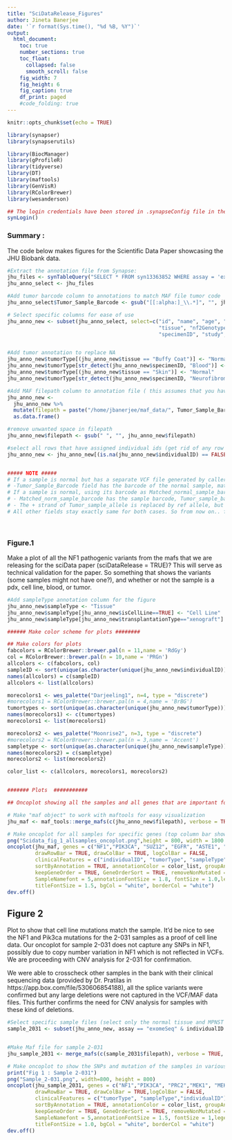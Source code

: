 ```yaml
---
title: "SciDataRelease_Figures"
author: Jineta Banerjee
date: '`r format(Sys.time(), "%d %B, %Y")`'
output: 
  html_document:
    toc: true
    number_sections: true
    toc_float:
      collapsed: false
      smooth_scroll: false
    fig_width: 7
    fig_height: 6
    fig_caption: true
    df_print: paged 
    #code_folding: true 
---
```


```r
knitr::opts_chunk$set(echo = TRUE)
```

```r

library(synapser)
library(synapserutils)

library(BiocManager)
library(gProfileR)
library(tidyverse)
library(DT)
library(maftools)
library(GenVisR)
library(RColorBrewer)
library(wesanderson)

## The login credentials have been stored in .synapseConfig file in the home dir. If you dont have this setup, please make the file before trying to login.
synLogin()

```

### Summary :

The code below makes figures for the Scientific Data Paper showcasing the JHU Biobank data.

```r

#Extract the annotation file from Synapse:
jhu_files <- synTableQuery("SELECT * FROM syn13363852 WHERE assay = 'exomeSeq' AND fileFormat = 'vcf' AND name LIKE '%.vcf.gz' AND sciDataRelease = 'true' ")$asDataFrame()
jhu_anno_select <- jhu_files

#Add tumor barcode column to annotations to match MAF file tumor code
jhu_anno_select$Tumor_Sample_Barcode <- gsub("[[:alpha:]_\\.*]", "", jhu_anno_select$name) 

# Select specific columns for ease of use
jhu_anno_new <- subset(jhu_anno_select, select=c("id", "name", "age", "assay", "diagnosis", "individualID", "nf1Genotype",
                                                 "tissue", "nf2Genotype", "isCellLine","transplantationType", "sex", "species", 
                                                 "specimenID", "study", "studyId", "tumorType", "Tumor_Sample_Barcode"))


#Add tumor annotation to replace NA
jhu_anno_new$tumorType[(jhu_anno_new$tissue == "Buffy Coat")] <- "Normal"
jhu_anno_new$tumorType[str_detect(jhu_anno_new$specimenID, "Blood")] <- "Normal"
jhu_anno_new$tumorType[(jhu_anno_new$tissue == "Skin")] <- "Normal"
jhu_anno_new$tumorType[str_detect(jhu_anno_new$specimenID, "Neurofibroma")] <- "Neurofibroma"

#Add MAF filepath column to annotation file ( this assumes that you have downloaded the relevant original maf files from https://www.synapse.org/#!Synapse:syn19046889 )
jhu_anno_new <- 
  jhu_anno_new %>%
  mutate(filepath = paste("/home/jbanerjee/maf_data/", Tumor_Sample_Barcode, ".vep.maf")) %>%
  as.data.frame()

#remove unwanted space in filepath
jhu_anno_new$filepath <- gsub(" ", "", jhu_anno_new$filepath) 

#select all rows that have assigned individual ids (get rid of any row that is not a bonafide sample)
jhu_anno_new <- jhu_anno_new[(is.na(jhu_anno_new$individualID) == FALSE), ]


##### NOTE #####
# If a sample is normal but has a separate VCF file generated by callers other than VARSCAN, then using its barcode as Tumor_Sample_Barcode will lead to the following :
# -Tumor_Sample_Barcode field has the barcode of the normal sample, matched_norm_sample Alleles are replaced by reference allele, Matched Normal Sample barcode says "NORMAL". Other than these nothing changes.
# If a sample is normal, using its barcode as Matched_normal_sample_barcode will lead to the following:
# - Matched_norm_sample_barcode has the sample barcode, Tumor_sample_barcode says "TUMOR" . This leads to maftools not recognising the right sample maf to merge/annotate
# - The + strand of Tumor_sample_allele is replaced by ref allele, but -strand has - strand allele of sample, matched norm sample alleles are the same as tumor sample alleles if the file were generated with barcode in Tumor_sample_barcode field
# All other fields stay exactly same for both cases. So from now on.. for consistency we will use all samples with their barcode in Tumor_sample_barcode field. The annotations associated with the samples will determine whether a sample was normal or tumor.

```
&nbsp;

### Figure.1 

Make a plot of all the NF1 pathogenic variants from the mafs that we are releasing for the sciData paper (sciDataRelease = TRUE)? This will serve as technical validation for the paper. So something that shows the variants (some samples might not have one?), and whether or not the sample is a pdx, cell line, blood, or tumor.

```r

#Add sampleType annotation column for the figure
jhu_anno_new$sampleType <- "Tissue"
jhu_anno_new$sampleType[jhu_anno_new$isCellLine==TRUE] <- "Cell Line"
jhu_anno_new$sampleType[jhu_anno_new$transplantationType=="xenograft"] <- "Xenograft"

###### Make color scheme for plots ########

## Make colors for plots
fabcolors = RColorBrewer::brewer.pal(n = 11,name = 'RdGy')
col = RColorBrewer::brewer.pal(n = 10,name = 'PRGn')
allcolors <- c(fabcolors, col)
sampleID <- sort(unique(as.character(unique(jhu_anno_new$individualID))))
names(allcolors) = c(sampleID)
allcolors <- list(allcolors)

morecolors1 <- wes_palette("Darjeeling1", n=4, type = "discrete")
#morecolors1 = RColorBrewer::brewer.pal(n = 4,name = 'BrBG')
tumortypes <- sort(unique(as.character(unique(jhu_anno_new$tumorType))))
names(morecolors1) <- c(tumortypes)
morecolors1 <- list(morecolors1)

morecolors2 <- wes_palette("Moonrise2", n=3, type = "discrete")
#morecolors2 = RColorBrewer::brewer.pal(n = 3,name = 'Accent')
sampletype <- sort(unique(as.character(unique(jhu_anno_new$sampleType))))
names(morecolors2) = c(sampletype)
morecolors2 <- list(morecolors2)

color_list <- c(allcolors, morecolors1, morecolors2)


####### Plots  ###########

## Oncoplot showing all the samples and all genes that are important for cNF and MPNST

# Make "maf object" to work with maftools for easy visualization 
jhu_maf <- maf_tools::merge_mafs(c(jhu_anno_new$filepath), verbose = TRUE, clinicalData = jhu_anno_new) 

# Make oncoplot for all samples for specific genes (top column bar shows mutational burden of the samples, row bar on the right shows frequency of mutations per gene)
png("Scidata_fig_1_allsamples_oncoplot.png",height = 800, width = 1800 )
oncoplot(jhu_maf, genes = c("NF1","PIK3CA", "SUZ12", "EGFR", "ASTE1", "MEK1", "MEK2", "LRP1B", "MSH3", "PDCD1", "S1PR2", "EED", "EZH2"),
         drawRowBar = TRUE, drawColBar = TRUE, logColBar = FALSE,
         clinicalFeatures = c("individualID", "tumorType", "sampleType"),
         sortByAnnotation = TRUE, annotationColor = color_list, groupAnnotationBySize = FALSE, 
         keepGeneOrder = TRUE, GeneOrderSort = TRUE, removeNonMutated = FALSE, 
         SampleNamefont = 5,annotationFontSize = 1.8, fontSize = 1.0,legendFontSize = 1.8,
         titleFontSize = 1.5, bgCol = "white", borderCol = "white")
dev.off()

```

## Figure 2

Plot to show that cell line mutations match the sample. It'd be nice to see the NF1 and Pik3ca mutations for the 2-031 samples as a proof of cell line data. Our oncoplot for sample 2-031 does not capture any SNPs in NF1, possibly due to copy number variation in NF1 which is not reflected in VCFs. We are proceeding with CNV analysis for 2-031 for confirmation. 

We were able to crosscheck other samples in the bank with their clinical sequencing data (provided by Dr. Pratilas in https://app.box.com/file/530606854188), all the splice variants were confirmed but any large deletions were not captured in the VCF/MAF data files. This further confirms the need for CNV analysis for samples with these kind of deletions.

```r

#Select specific sample files (select only the normal tissue and MPNST tissue and cell line samples)
sample_2031 <- subset(jhu_anno_new, assay == "exomeSeq" & individualID == "2-031" & specimenID != "2-031 Xenograft")


#Make Maf file for sample 2-031
jhu_sample_2031 <- merge_mafs(c(sample_2031$filepath), verbose = TRUE, clinicalData = sample_2031) 

# Make oncoplot to show the SNPs and mutation of the samples in various genes of interest
print("Fig 1 : Sample 2-031")
png("Sample_2-031.png", width=800, height = 800)
oncoplot(jhu_sample_2031, genes = c("NF1","PIK3CA", "PRC2","MEK1", "MEK2", "SUZ12", "ASTE1", "EGFR", "LRP1B", "MSH3", "PDCD1", "S1PR2", "EED", "EZH2"),
         drawRowBar = TRUE, drawColBar = TRUE,logColBar = FALSE,
         clinicalFeatures = c("tumorType", "sampleType","individualID"),
         sortByAnnotation = TRUE, annotationColor = color_list, groupAnnotationBySize = FALSE,
         keepGeneOrder = TRUE, GeneOrderSort = TRUE, removeNonMutated = FALSE, 
         SampleNamefont = 5,annotationFontSize = 1.5, fontSize = 1,legendFontSize = 1.8,
         titleFontSize = 1.0, bgCol = "white", borderCol = "white")
dev.off()

```
